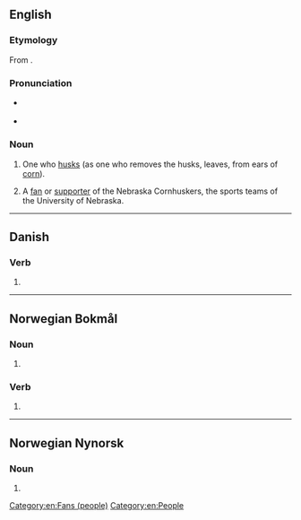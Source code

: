 ==English==

===Etymology===
From {{suffix|en|husk|er}}.

===Pronunciation===
* {{a|GA}} {{IPA|en|/ˈhʌskɚ/}}
* {{audio|en|En-au-husker.ogg|Audio (AU)}}

===Noun===
{{en-noun}}

# One who [[husk]]s (as one who removes the husks, leaves, from ears of [[corn]]).
# {{lb|en|US|slang}} A [[fan]] or [[supporter]] of the Nebraska Cornhuskers, the sports teams of the University of Nebraska.

[[Category:en:Fans (people)]]
[[Category:en:People]]

----

==Danish==

===Verb===
{{head|da|verb form}}

# {{present tense of|da|huske}}

----

==Norwegian Bokmål==

===Noun===
{{head|nb|noun form|g=m|g2=f}}

# {{inflection of|nb|huske||indefinite|p}}

===Verb===
{{head|nb|verb form}}

# {{present tense of|nb|huske}}

----

==Norwegian Nynorsk==

===Noun===
{{head|nn|noun form|g=f}}

# {{inflection of|nn|huske||indefinite|p}}
